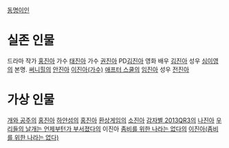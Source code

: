 [[동명이인]]


= 실존 인물 =
드라마 작가 [[홍진아]]
가수 [[태진아]]
가수 [[권진아]]
PD[[김진아]]
영화 배우 [[김진아]]
성우 [[심이영]]의 본명.
[[써니힐]]의 [[안진아]]
[[이진아(가수)]]
[[애프터 스쿨]]의 [[임진아]]
성우 [[전진아]]

= 가상 인물 = 
[[개와 공주]]의 [[홍진아]]
[[하얀섬]]의 [[홍진아]]
[[환상게임]]의 [[소진아]]
[[감자별 2013QR3]]의 [[나진아]]
[[우리들의 날개는 언제부턴가 부서졌다]]의 이진아
[[좀비를 위한 나라는 없다]]의 [[이진아(좀비를 위한 나라는 없다)]]
